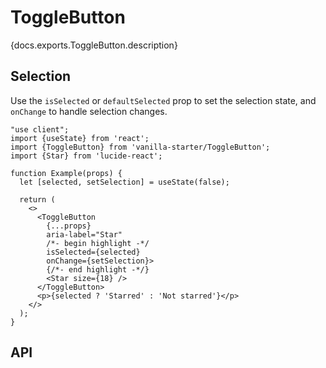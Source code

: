 


# ToggleButton

<PageDescription>{docs.exports.ToggleButton.description}</PageDescription>

<ExampleSwitcher>
  <VisualExample
    component={VanillaToggleButton}
    docs={docs.exports.ToggleButton}
    links={docs.links}
    props={['isDisabled']}
    initialProps={{children: 'Pin'}}
    type="vanilla"
    files={["starters/docs/src/ToggleButton.tsx", "starters/docs/src/ToggleButton.css"]} />
  <VisualExample
    component={TailwindToggleButton}
    docs={tailwindDocs.exports.ToggleButton}
    links={tailwindDocs.links}
    props={['isDisabled']}
    initialProps={{children: 'Pin'}}
    type="tailwind"
    files={["starters/tailwind/src/ToggleButton.tsx", "starters/tailwind/src/index.css"]} />
</ExampleSwitcher>

## Selection

Use the `isSelected` or `defaultSelected` prop to set the selection state, and `onChange` to handle selection changes.

```tsx render
"use client";
import {useState} from 'react';
import {ToggleButton} from 'vanilla-starter/ToggleButton';
import {Star} from 'lucide-react';

function Example(props) {
  let [selected, setSelection] = useState(false);

  return (
    <>
      <ToggleButton
        {...props}
        aria-label="Star"
        /*- begin highlight -*/
        isSelected={selected}
        onChange={setSelection}>
        {/*- end highlight -*/}
        <Star size={18} />
      </ToggleButton>
      <p>{selected ? 'Starred' : 'Not starred'}</p>
    </>
  );
}
```

## API

<PropTable component={docs.exports.ToggleButton} links={docs.links} />
